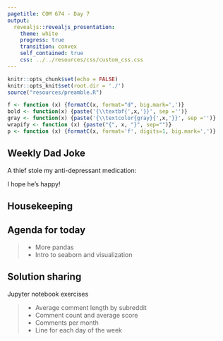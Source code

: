 ```yaml
---
pagetitle: COM 674 - Day 7
output: 
  revealjs::revealjs_presentation:
    theme: white
    progress: true
    transition: convex
    self_contained: true
    css: ../../resources/css/custom_css.css
---
```


```r
knitr::opts_chunk$set(echo = FALSE)
knitr::opts_knit$set(root.dir = './')
source("resources/preamble.R")

f <- function (x) {formatC(x, format="d", big.mark=',')}
bold <- function(x) {paste('{\\textbf{',x,'}}', sep ='')}
gray <- function(x) {paste('{\\textcolor{gray}{',x,'}}', sep ='')}
wrapify <- function (x) {paste("{", x, "}", sep="")}
p <- function (x) {formatC(x, format='f', digits=1, big.mark=',')}
```

## Weekly Dad Joke

A thief stole my anti-depressant medication:

<span class='fragment'>
I hope he's happy!
</span>


## Housekeeping


## Agenda for today

> - More pandas
> - Intro to seaborn and visualization

## Solution sharing

Jupyter notebook exercises

> - Average comment length by subreddit
> - Comment count and average score
> - Comments per month
> - Line for each day of the week

